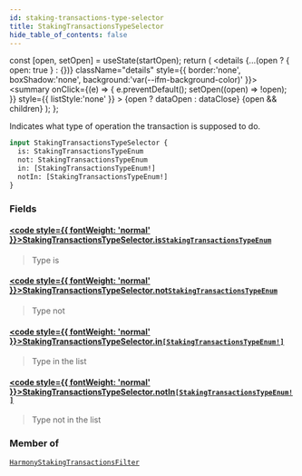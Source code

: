 ```yaml
---
id: staking-transactions-type-selector
title: StakingTransactionsTypeSelector
hide_table_of_contents: false
---
```







  const [open, setOpen] = useState(startOpen);
  return (
    <details {...(open ? { open: true } : {})} className="details" style={{ border:'none', boxShadow:'none', background:'var(--ifm-background-color)' }}>
      <summary
        onClick={(e) => {
          e.preventDefault();
          setOpen((open) => !open);
        }}
        style={{ listStyle:'none' }}
      >
      {open ? dataOpen : dataClose}
      </summary>
      {open && children}
    </details>
  );
};








Indicates what type of operation the transaction is supposed to do.


```graphql
input StakingTransactionsTypeSelector {
  is: StakingTransactionsTypeEnum
  not: StakingTransactionsTypeEnum
  in: [StakingTransactionsTypeEnum!]
  notIn: [StakingTransactionsTypeEnum!]
}
```




### Fields

#### [<code style={{ fontWeight: 'normal' }}>StakingTransactionsTypeSelector.<b>is</b></code>](#)<Bullet />[`StakingTransactionsTypeEnum`](/docs/v1/graphql-reference/enums/staking-transactions-type-enum) <Badge class="badge badge--secondary" text="enum"/> 
> 
> 
> Type is
> 

#### [<code style={{ fontWeight: 'normal' }}>StakingTransactionsTypeSelector.<b>not</b></code>](#)<Bullet />[`StakingTransactionsTypeEnum`](/docs/v1/graphql-reference/enums/staking-transactions-type-enum) <Badge class="badge badge--secondary" text="enum"/> 
> 
> 
> Type not
> 

#### [<code style={{ fontWeight: 'normal' }}>StakingTransactionsTypeSelector.<b>in</b></code>](#)<Bullet />[`[StakingTransactionsTypeEnum!]`](/docs/v1/graphql-reference/enums/staking-transactions-type-enum) <Badge class="badge badge--secondary" text="list"/> <Badge class="badge badge--secondary" text="enum"/> 
> 
> 
> Type in the list
> 

#### [<code style={{ fontWeight: 'normal' }}>StakingTransactionsTypeSelector.<b>notIn</b></code>](#)<Bullet />[`[StakingTransactionsTypeEnum!]`](/docs/v1/graphql-reference/enums/staking-transactions-type-enum) <Badge class="badge badge--secondary" text="list"/> <Badge class="badge badge--secondary" text="enum"/> 
> 
> 
> Type not in the list
> 



### Member of

[`HarmonyStakingTransactionsFilter`](/docs/v1/graphql-reference/inputs/harmony-staking-transactions-filter)  <Badge class="secondary" text="input"/>

